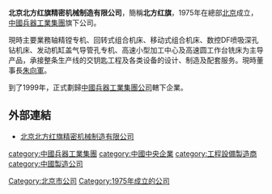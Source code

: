 {{expand|time=2011-10-16T12:19:37+00:00}}
{{refimprove|time=2011-10-16T12:19:37+00:00}}
'''北京北方红旗精密机械制造有限公司'''，簡稱'''北方红旗'''，1975年在總部[[北京|北京]]成立，[[中國兵器工業集團|中國兵器工業集團]]旗下公司。

現時主要業務轴精镗专机、回转式组合机床、移动式组合机床、数控DF喷吸深孔钻机床、发动机缸盖气导管孔专机、高速小型加工中心及高速圆工作台铣床为主导产品，承接整条生产线的交钥匙工程及各类设备的设计、制造及配套服务。現時董事長[[朱向軍|朱向軍]]。

到了1999年，正式劃歸[[中國兵器工業集團公司|中國兵器工業集團公司]]轄下企業。

==外部連結==
*[https://web.archive.org/web/20180816113711/http://www.bfhq.com.cn/ 北京北方红旗精密机械制造有限公司]

[[category:中國兵器工業集團|category:中國兵器工業集團]]
[[category:中國中央企業|category:中國中央企業]]
[[Category:北京市公司|Category:北京市公司]]
[[category:工程設備製造商|category:工程設備製造商]]
[[category:中國製造公司|category:中國製造公司]]
[[Category:1975年成立的公司|Category:1975年成立的公司]]
